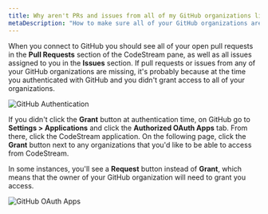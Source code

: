 ```yaml
---
title: Why aren't PRs and issues from all of my GitHub organizations listed in CodeStream?
metaDescription: "How to make sure all of your GitHub organizations are listed in CodeStream."
---
```


When you connect to GitHub you should see all of your open pull requests in the **Pull Requests** section of the CodeStream pane, as well as all issues assigned to you in the **Issues** section. If pull requests or issues from any of your GitHub organizations are missing, it's probably because at the time you authenticated with GitHub and you didn't grant access to all of your organizations.

![GitHub Authentication](/images/GitHubAuth.png)

If you didn't click the **Grant** button at authentication time, on GitHub go to **Settings > Applications** and click the **Authorized OAuth Apps** tab. From there, click the CodeStream application. On the following page, click the **Grant** button next to any organizations that you'd like to be able to access from CodeStream.

In some instances, you'll see a **Request** button instead of **Grant**, which means that the owner of your GitHub organization will need to grant you access.

![GitHub OAuth Apps](/images/GitHubOAuthApps.png)
